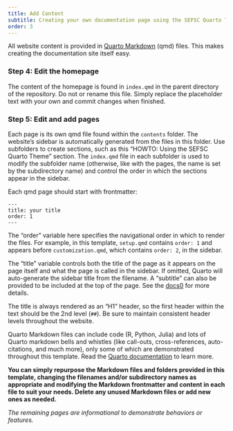 ```yaml
---
title: Add Content
subtitle: Creating your own documentation page using the SEFSC Quarto Theme
order: 3
---
```


All website content is provided in [Quarto Markdown](https://quarto.org/docs/authoring/markdown-basics.html) (qmd) files. This makes creating the documentation site itself easy.

### Step 4: Edit the homepage

The content of the homepage is found in `index.qmd` in the parent directory of the repository. Do not or rename this file. Simply replace the placeholder text with your own and commit changes when finished.

### Step 5: Edit and add pages

Each page is its own qmd file found within the `contents` folder. The website's sidebar is automatically generated from the files in this folder. Use subfolders to create sections, such as this "HOWTO: Using the SEFSC Quarto Theme" section. The `index.qmd` file in each subfolder is used to modify the subfolder name (otherwise, like with the pages, the name is set by the subdirectory name) and control the order in which the sections appear in the sidebar.

Each qmd page should start with frontmatter:
```
---
title: your title
order: 1
---
```

The "order" variable here specifies the navigational order in which to render the files. For example, in this template, `setup.qmd` contains `order: 1` and appears before `customization.qmd`, which contains `order: 2`, in the sidebar.

The "title" variable controls both the title of the page as it appears on the page itself and what the page is called in the sidebar. If omitted, Quarto will auto-generate the sidebar title from the filename. A "subtitle" can also be provided to be included at the top of the page. See the [docs0](https://quarto.org/docs/websites/) for more details.

The title is always rendered as an "H1" header, so the first header within the text should be the 2nd level (`##`). Be sure to maintain consistent header levels throughout the website.

Quarto Markdown files can include code (R, Python, Julia) and lots of Quarto markdown bells and whistles (like call-outs, cross-references, auto-citations, and much more), only some of which are demonstrated throughout this template. Read the [Quarto documentation](https://quarto.org/docs/guide/) to learn more.

**You can simply repurpose the Markdown files and folders provided in this template, changing the filenames and/or subdirectory names as appropriate and modifying the Markdown frontmatter and content in each file to suit your needs. Delete any unused Markdown files or add new ones as needed.**

*The remaining pages are informational to demonstrate behaviors or features.*